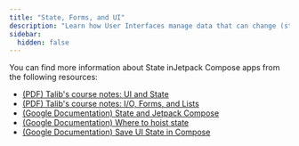 ```yaml
---
title: "State, Forms, and UI"
description: "Learn how User Interfaces manage data that can change (state) and how this allows us to implement common interface features like Forms."
sidebar:
  hidden: false
---
```



You can find more information about State inJetpack Compose apps from the following resources:

- [(PDF) Talib's course notes: UI and State](/5A6-F23/slides/9-UI-State.pdf)
- [(PDF) Talib's course notes: I/O, Forms, and Lists](/5A6-F23/slides/11-InputOutput-Forms-Lists.pdf)
- [(Google Documentation) State and Jetpack Compose](https://developer.android.com/jetpack/compose/state)
- [(Google Documentation) Where to hoist state](https://developer.android.com/jetpack/compose/state-hoisting)
- [(Google Documentation) Save UI State in Compose](https://developer.android.com/jetpack/compose/state-saving)
